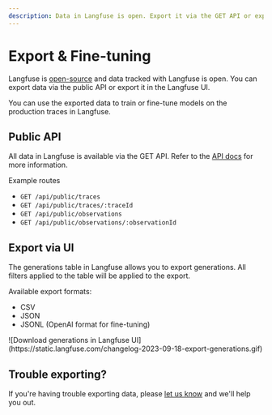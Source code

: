 ```yaml
---
description: Data in Langfuse is open. Export it via the GET API or export it in the UI for fine-tuning models.
---
```


# Export & Fine-tuning

Langfuse is [open-source](/docs/open-source) and data tracked with Langfuse is open. You can export data via the public API or export it in the Langfuse UI.

You can use the exported data to train or fine-tune models on the production traces in Langfuse.

## Public API

All data in Langfuse is available via the GET API. Refer to the [API docs](/docs/api) for more information.

Example routes

- `GET /api/public/traces`
- `GET /api/public/traces/:traceId`
- `GET /api/public/observations`
- `GET /api/public/observations/:observationId`

## Export via UI

The generations table in Langfuse allows you to export generations. All filters applied to the table will be applied to the export.

Available export formats:

- CSV
- JSON
- JSONL (OpenAI format for fine-tuning)

<Frame>
  ![Download generations in Langfuse
  UI](https://static.langfuse.com/changelog-2023-09-18-export-generations.gif)
</Frame>

## Trouble exporting?

If you're having trouble exporting data, please [let us know](#contact) and we'll help you out.
